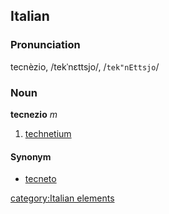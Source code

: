 ==Italian==
===Pronunciation===
tecnèzio, /tekˈnɛttsjo/, /<tt>tek"nEttsjo</tt>/
===Noun===
'''tecnezio''' ''m''

# [[technetium]]

====Synonym====
*[[tecneto]]
[[category:Italian elements]]